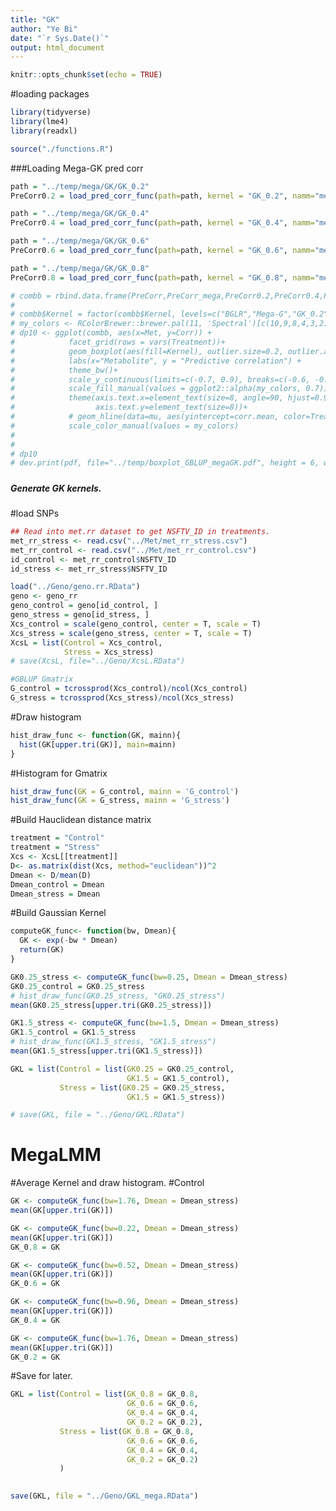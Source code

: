 ```yaml
---
title: "GK"
author: "Ye Bi"
date: "`r Sys.Date()`"
output: html_document
---
```


```r
knitr::opts_chunk$set(echo = TRUE)
```

#loading packages
```r
library(tidyverse)
library(lme4)
library(readxl)
```

```r
source("./functions.R")
```

###Loading Mega-GK pred corr
```r
path = "../temp/mega/GK/GK_0.2"
PreCorr0.2 = load_pred_corr_func(path=path, kernel = "GK_0.2", namm="mega_")

path = "../temp/mega/GK/GK_0.4"
PreCorr0.4 = load_pred_corr_func(path=path, kernel = "GK_0.4", namm="mega_")

path = "../temp/mega/GK/GK_0.6"
PreCorr0.6 = load_pred_corr_func(path=path, kernel = "GK_0.6", namm="mega_")

path = "../temp/mega/GK/GK_0.8"
PreCorr0.8 = load_pred_corr_func(path=path, kernel = "GK_0.8", namm="mega_")
```

```r
# combb = rbind.data.frame(PreCorr,PreCorr_mega,PreCorr0.2,PreCorr0.4,PreCorr0.6,PreCorr0.8)
# 
# combb$Kernel = factor(combb$Kernel, levels=c("BGLR","Mega-G","GK_0.2","GK_0.4","GK_0.6","GK_0.8"))
# my_colors <- RColorBrewer::brewer.pal(11, 'Spectral')[c(10,9,8,4,3,2)]
# dp10 <- ggplot(combb, aes(x=Met, y=Corr)) + 
#            facet_grid(rows = vars(Treatment))+
#            geom_boxplot(aes(fill=Kernel), outlier.size=0.2, outlier.alpha = 0.7, lwd=0.2)+
#            labs(x="Metabolite", y = "Predictive correlation") +
#            theme_bw()+
#            scale_y_continuous(limits=c(-0.7, 0.9), breaks=c(-0.6, -0.4, -0.2, 0, 0.2,0.4,0.6, 0.8, 1)) +
#            scale_fill_manual(values = ggplot2::alpha(my_colors, 0.7))+
#            theme(axis.text.x=element_text(size=8, angle=90, hjust=0.95, vjust=0.2),
#                  axis.text.y=element_text(size=8))+
#            # geom_hline(data=mu, aes(yintercept=corr.mean, color=Treatment), linetype='solid', linewidth = 1)+
#            scale_color_manual(values = my_colors)
# 
# 
# dp10
# dev.print(pdf, file="../temp/boxplot_GBLUP_megaGK.pdf", height = 6, width = 10)
```












#####
##### Generate GK kernels.
####
#load SNPs
```r
## Read into met.rr dataset to get NSFTV_ID in treatments.
met_rr_stress <- read.csv("../Met/met_rr_stress.csv")
met_rr_control <- read.csv("../Met/met_rr_control.csv")
id_control <- met_rr_control$NSFTV_ID
id_stress <- met_rr_stress$NSFTV_ID

load("../Geno/geno.rr.RData")
geno <- geno_rr
geno_control = geno[id_control, ]
geno_stress = geno[id_stress, ] 
Xcs_control = scale(geno_control, center = T, scale = T)
Xcs_stress = scale(geno_stress, center = T, scale = T)
XcsL = list(Control = Xcs_control,
            Stress = Xcs_stress)
# save(XcsL, file="../Geno/XcsL.RData")

#GBLUP Gmatrix
G_control = tcrossprod(Xcs_control)/ncol(Xcs_control)
G_stress = tcrossprod(Xcs_stress)/ncol(Xcs_stress)
```

#Draw histogram
```r
hist_draw_func <- function(GK, mainn){
  hist(GK[upper.tri(GK)], main=mainn)
}
```

#Histogram for Gmatrix
```r
hist_draw_func(GK = G_control, mainn = 'G_control')
hist_draw_func(GK = G_stress, mainn = 'G_stress')
```

#Build Hauclidean distance matrix 
```r
treatment = "Control"
treatment = "Stress"
Xcs <- XcsL[[treatment]]
D<- as.matrix(dist(Xcs, method="euclidean"))^2
Dmean <- D/mean(D)
Dmean_control = Dmean
Dmean_stress = Dmean
```

#Build Gaussian Kernel
```r
computeGK_func<- function(bw, Dmean){
  GK <- exp(-bw * Dmean) 
  return(GK)
}
```
```r
GK0.25_stress <- computeGK_func(bw=0.25, Dmean = Dmean_stress)
GK0.25_control = GK0.25_stress
# hist_draw_func(GK0.25_stress, "GK0.25_stress")
mean(GK0.25_stress[upper.tri(GK0.25_stress)])

GK1.5_stress <- computeGK_func(bw=1.5, Dmean = Dmean_stress)
GK1.5_control = GK1.5_stress
# hist_draw_func(GK1.5_stress, "GK1.5_stress")
mean(GK1.5_stress[upper.tri(GK1.5_stress)])

GKL = list(Control = list(GK0.25 = GK0.25_control,
                          GK1.5 = GK1.5_control),
           Stress = list(GK0.25 = GK0.25_stress,
                          GK1.5 = GK1.5_stress))

# save(GKL, file = "../Geno/GKL.RData")
```



# MegaLMM
#Average Kernel and draw histogram.
#Control
```r
GK <- computeGK_func(bw=1.76, Dmean = Dmean_stress)
mean(GK[upper.tri(GK)])
```
```r
GK <- computeGK_func(bw=0.22, Dmean = Dmean_stress)
mean(GK[upper.tri(GK)])
GK_0.8 = GK

GK <- computeGK_func(bw=0.52, Dmean = Dmean_stress)
mean(GK[upper.tri(GK)])
GK_0.6 = GK

GK <- computeGK_func(bw=0.96, Dmean = Dmean_stress)
mean(GK[upper.tri(GK)])
GK_0.4 = GK

GK <- computeGK_func(bw=1.76, Dmean = Dmean_stress)
mean(GK[upper.tri(GK)])
GK_0.2 = GK
```

#Save for later.
```r
GKL = list(Control = list(GK_0.8 = GK_0.8,
                          GK_0.6 = GK_0.6,
                          GK_0.4 = GK_0.4,
                          GK_0.2 = GK_0.2),
           Stress = list(GK_0.8 = GK_0.8,
                          GK_0.6 = GK_0.6,
                          GK_0.4 = GK_0.4,
                          GK_0.2 = GK_0.2)
           )
           

save(GKL, file = "../Geno/GKL_mega.RData")
```


###########################################################################################################
#############################################################################################################

<!-- ## Drawing stacked-barplots for h2, varE, varG -->
<!-- ```{r} -->
<!-- ## Draw plots for h2 within treatments -- -->
<!-- met_names <- read.delim("../Met/raw_data/met_names.txt", header=FALSE) -->

<!-- load("../ARC_outputs/GK/outputs_H2_GK/Control_H2.rda") -->
<!-- H2varcon <- as.data.frame(do.call(rbind, H2L)) -->

<!-- load("../ARC_outputs/GK/outputs_H2_GK/Stress_H2.rda") -->
<!-- H2vartrt <- as.data.frame(do.call(rbind, H2L)) -->

<!-- H2 = c(H2varcon$H2, H2vartrt$H2) -->
<!-- varE = c(H2varcon$varE, H2vartrt$varE) -->
<!-- varG1.5 = c(H2varcon$varG1.5, H2vartrt$varG1.5) -->
<!-- varG0.25 = c(H2varcon$varG0.25, H2vartrt$varG0.25) -->

<!-- df1 = data.frame(Met=met_names$V1,  -->
<!--                 H2=H2,  -->
<!--                 varE = varE,  -->
<!--                 varG = varG1.5+varG0.25, -->
<!--                 Treatment = rep(c("Control", "Stress"), each=73)) -->

<!-- df1.long <- reshape2::melt(df1,  -->
<!--                           id.vars = c('Met', 'Treatment')) -->
<!-- ``` -->

<!-- ## h2 scatter plot. -->
<!-- ```{r} -->
<!-- H2.df.long <- df1.long %>% filter(variable == 'H2') %>% droplevels() -->
<!-- colnames(H2.df.long) <- c("Met", "Treatment", "variable", "h2") -->
<!-- H2.df.long$Treatment <- as.factor(H2.df.long$Treatment) -->
<!-- H2.df.long$Met <- factor(H2.df.long$Met, levels=unique(H2.df.long$Met)) -->
<!-- H2.df.long$Kernel <- "GK-BGLR" -->

<!-- my_colors <- RColorBrewer::brewer.pal(11, 'Spectral')[c(10, 2)] -->
<!-- dp2 <- ggplot(H2.df.long, aes(x=Met, y=h2)) +  -->
<!--   geom_point(aes(colour=Treatment)) + -->
<!--   facet_grid(rows = vars(Treatment))+  -->
<!--   labs(x="Metabolite", y = "Heritability") + -->
<!--   scale_y_continuous(limits=c(0.15, 1), breaks=c(0.2,0.4,0.6,0.8, 1)) + -->
<!--   # theme_classic()+ -->
<!--   theme_bw()+ -->
<!--   scale_color_manual(values = alpha(my_colors, 0.7))+ -->
<!--   theme(axis.text.x=element_text(size=8, angle=90, hjust=0.95, vjust=0.2), -->
<!--         axis.text.y=element_text(size=8)) -->
<!-- dp2 -->
<!-- # dev.print(pdf, file="../outputs/GK/H2_GK.pdf", height=6, width=10) -->
<!-- ``` -->

<!-- ## stacked barplot for varE varG  -->
<!-- ```{r} -->
<!-- var.df.long1 <- df1.long %>% filter(variable != 'H2') %>% droplevels() -->
<!-- colnames(var.df.long1) = c("Met", "Treatment", "Var", "value") -->
<!-- var.df.long1$Treatment <- as.factor(var.df.long1$Treatment) -->
<!-- var.df.long1$Met <- factor(var.df.long1$Met, levels=unique(var.df.long1$Met)) -->
<!-- var.df.long1$Var <- factor(var.df.long1$Var, levels=c("varE", "varG")) -->
<!-- var.df.long1$Kernel <- "GK" -->

<!-- my_colors <- RColorBrewer::brewer.pal(9, 'Pastel1')[c(1, 3)] -->
<!-- ggplot(var.df.long1, aes(x = Met, y = value, fill=Var)) + -->
<!--   geom_col(position = "fill")+ -->
<!--   facet_grid(rows = vars(Treatment))+ -->
<!--   theme_classic()+ -->
<!--   labs(x="Metabolite", y = "Variance component") + -->
<!--   scale_fill_manual(values = my_colors)+ -->
<!--   theme(axis.text.x=element_text(size=8, angle=90, hjust=0.95, vjust=0.2), -->
<!--         axis.text.y=element_text(size=8)) -->
<!-- dev.print(pdf, file="../outputs/GK/var_GK.pdf", height=6, width=10) -->
<!-- ``` -->

<!-- # ############################################################################################################# -->
<!-- ## Calculate predictive cor in cluster -->
<!-- - R file: GK.R -->
<!-- - Bash file: GK.sh -->

<!-- # ############################################################################################################# -->

<!-- ## Draw boxplot for GBLUP -->
<!-- ```{r} -->
<!-- path.bglr = "../ARC_outputs/GK/outputs_GK/" -->
<!-- bglr_conL <- list() -->
<!-- bglr_trtL <- list() -->
<!-- for (i in 1:100){ -->
<!--   bglr_conL[[i]] <- readRDS(file=file.path(path.bglr,paste0("Control_cv_",i,".RDS"))) -->
<!--   bglr_trtL[[i]] <- readRDS(file=file.path(path.bglr,paste0("Stress_cv_",i,".RDS"))) -->
<!-- } -->

<!-- met_names <- read.delim("../Met/raw_data/met_names.txt", header=FALSE) -->

<!-- bglr.c.df <- do.call(rbind, bglr_conL); colnames(bglr.c.df)= met_names$V1 -->
<!-- bglr.t.df <- do.call(rbind, bglr_trtL); colnames(bglr.t.df) = met_names$V1 -->

<!-- # boxplot(bglr.c.df, main="BGLR GBLUP control") -->
<!-- #  -->
<!-- # boxplot(bglr.t.df, main="BGLR GBLUP stress") -->

<!-- temp1 <- reshape2::melt(bglr.c.df) -->
<!-- temp2 <- reshape2::melt(bglr.t.df) -->
<!-- temp3 <- rbind.data.frame(temp1,temp2) -->
<!-- temp3$group <- rep(c("Control", "HNT"), each = 7300) -->
<!-- colnames(temp3) <- c("CV", "Met", "Corr", "Treatment") -->
<!-- temp3$Kernel = "GK" -->
<!-- temp3_GK = temp3 -->

<!-- my_colors <- RColorBrewer::brewer.pal(11, 'Spectral')[c(10, 2)] -->
<!-- dp1 <- ggplot(temp3_GK, aes(x=Met, y=Corr)) +  -->
<!--            facet_grid(rows = vars(Treatment))+ -->
<!--            geom_boxplot(aes(fill=Treatment), outlier.size=0.5, outlier.alpha = 0.7, lwd=0.3)+ -->
<!--            labs(x="Metabolite", y = "Predictive correlation") + -->
<!--            theme_bw()+ -->
<!--            scale_y_continuous(limits=c(-0.6, 0.9), breaks=c(-0.6, -0.4, -0.2, 0, 0.2,0.4,0.6, 0.8, 1)) + -->
<!--            scale_fill_manual(values = alpha(my_colors, 0.7))+ -->
<!--            theme(axis.text.x=element_text(size=8, angle=90, hjust=0.95, vjust=0.2), -->
<!--                  axis.text.y=element_text(size=8)) -->


<!-- dp1 -->
<!-- # dev.print(pdf, file="../outputs/GK/boxplot_bglr_GK.pdf", height = 6, width = 10) -->
<!-- ``` -->